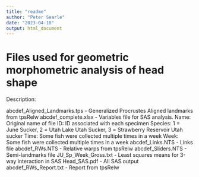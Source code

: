```yaml
---
title: "readme"
author: "Peter Searle"
date: "2023-04-18"
output: html_document
---
```


# Files used for geometric morphometric analysis of head shape

Description: 

abcdef_Aligned_Landmarks.tps - Generalized Procrustes Aligned landmarks from tpsRelw
abcdef_complete.xlsx - Variables file for SAS analysis. 
  Name: Original name of file
  ID: ID associated with each specimen
  Species: 1 = June Sucker, 2 = Utah Lake Utah Sucker, 3 = Strawberry Reservoir Utah sucker 
  Time: Some fish were collected multiple times in a week
  Week: Some fish were collected multiple times in a week
abcdef_Links.NTS - Links file
abcdef_RWs.NTS - Relative warps from tpsRelw
abcdef_Sliders.NTS - Semi-landmarks file
JU_Sp_Week_Gross.txt - Least squares means for 3-way interaction in SAS
Head_SAS.pdf - All SAS output
abcdef_RWs_Report.txt - Report from tpsRelw

